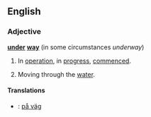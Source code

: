==English==

===Adjective===
'''[[under]] [[way]]'''  (in some circumstances ''underway'')

# {{idiom}} In [[operation]], in [[progress]], [[commenced]].
# {{nautical}} Moving through the [[water]].

====Translations====
*{{sv}}: [[på väg]]